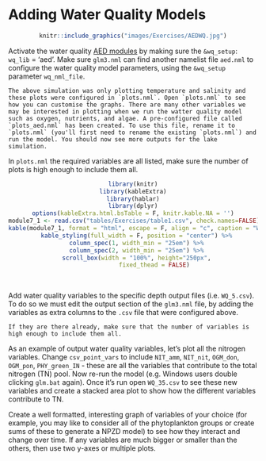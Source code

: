 # Adding Water Quality Models

<center>

```r
knitr::include_graphics("images/Exercises/AEDWQ.jpg")
```

</center>

Activate the water quality [AED modules](http://aquatic.science.uwa.edu.au/research/models/AED/modules.html) by making sure the `&wq_setup`: `wq_lib` = 'aed'. Make sure `glm3.nml` can find another namelist file `aed.nml` to configure the water quality model parameters, using the `&wq_setup` parameter `wq_nml_file`.

```block2

The above simulation was only plotting temperature and salinity and these plots were configured in `plots.nml`. Open `plots.nml` to see how you can customise the graphs. There are many other variables we may be interested in plotting when we run the watter quality model such as oxygen, nutrients, and algae. A pre-configured file called `plots_aed.nml` has been created. To use this file, rename it to `plots.nml` (you'll first need to rename the existing `plots.nml`) and run the model. You should now see more outputs for the lake simulation.

```

In `plots.nml` the required variables are all listed, make sure the number of plots is high enough to include them all.

<center>

```r
library(knitr)
library(kableExtra)
library(hablar)
library(dplyr)
options(kableExtra.html.bsTable = F, knitr.kable.NA = '')
module7_1 <- read.csv("tables/Exercises/table1.csv", check.names=FALSE) 
kable(module7_1, format = "html", escape = F, align = "c", caption = "Water quality variables and their descriptions.") %>%
  kable_styling(full_width = F, position = "center") %>%
  column_spec(1, width_min = "25em") %>%
  column_spec(2, width_min = "25em") %>%
  scroll_box(width = "100%", height="250px",
             fixed_thead = FALSE) 
```

</center>

<br>

Add water quality variables to the specific depth output files (i.e. `WQ_5.csv`). To do so we must edit the output section of the `glm3.nml` file, by adding the variables as extra columns to the `.csv` file that were configured above.

```block2
If they are there already, make sure that the number of variables is high enough to include them all.
```

```{=html}
<style>
ol > li > ol > li {list-style-type:lower-alpha}
</style>
```

As an example of output water quality variables, let's plot all the nitrogen variables. Change `csv_point_vars` to include `NIT_amm`, `NIT_nit`, `OGM_don`, `OGM_pon`, `PHY_green_IN` - these are all the variables that contribute to the total nitrogen (TN) pool. Now re-run the model (e.g. Windows users double clicking `glm.bat` again). Once it's run open `WQ_35.csv` to see these new variables and create a stacked area plot to show how the different variables contribute to TN.

Create a well formatted, interesting graph of variables of your choice (for example, you may like to consider all of the phytoplankton groups or create sums of these to generate a NPZD model) to see how they interact and change over time. If any variables are much bigger or smaller than the others, then use two y-axes or multiple plots.
